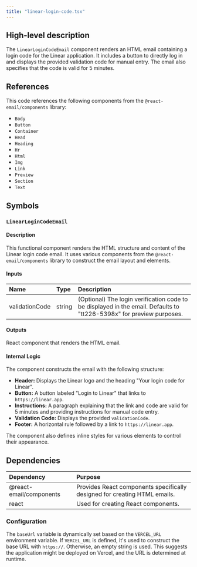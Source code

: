 ```yaml
---
title: "linear-login-code.tsx"
---
```


## High-level description
The `LinearLoginCodeEmail` component renders an HTML email containing a login code for the Linear application. It includes a button to directly log in and displays the provided validation code for manual entry. The email also specifies that the code is valid for 5 minutes.

## References
This code references the following components from the `@react-email/components` library:
- `Body`
- `Button`
- `Container`
- `Head`
- `Heading`
- `Hr`
- `Html`
- `Img`
- `Link`
- `Preview`
- `Section`
- `Text`

## Symbols

### `LinearLoginCodeEmail`
#### Description
This functional component renders the HTML structure and content of the Linear login code email. It uses various components from the `@react-email/components` library to construct the email layout and elements.

#### Inputs
| Name | Type | Description |
|:-----|:-----|:------------|
| validationCode | string | (Optional) The login verification code to be displayed in the email. Defaults to "tt226-5398x" for preview purposes. |

#### Outputs
React component that renders the HTML email.

#### Internal Logic
The component constructs the email with the following structure:
- **Header:** Displays the Linear logo and the heading "Your login code for Linear".
- **Button:** A button labeled "Login to Linear" that links to `https://linear.app`.
- **Instructions:** A paragraph explaining that the link and code are valid for 5 minutes and providing instructions for manual code entry.
- **Validation Code:** Displays the provided `validationCode`.
- **Footer:** A horizontal rule followed by a link to `https://linear.app`.

The component also defines inline styles for various elements to control their appearance.

## Dependencies
| Dependency | Purpose |
|:-----------|:--------|
| @react-email/components | Provides React components specifically designed for creating HTML emails. |
| react | Used for creating React components. |

### Configuration
The `baseUrl` variable is dynamically set based on the `VERCEL_URL` environment variable. If `VERCEL_URL` is defined, it's used to construct the base URL with `https://`. Otherwise, an empty string is used. This suggests the application might be deployed on Vercel, and the URL is determined at runtime.
